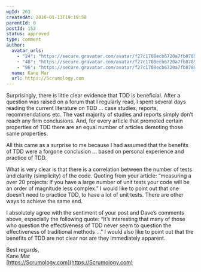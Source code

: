 ```yaml
---
wpId: 263
createdAt: 2010-01-13T19:19:58
parentId: 0
postId: 152
status: approved
type: comment
author:
  avatar_urls:
    - "24": "https://secure.gravatar.com/avatar/f27c1708ecb6720a7fb8789d0e9fab89?s=24&d=mm&r=g"
    - "48": "https://secure.gravatar.com/avatar/f27c1708ecb6720a7fb8789d0e9fab89?s=48&d=mm&r=g"
    - "96": "https://secure.gravatar.com/avatar/f27c1708ecb6720a7fb8789d0e9fab89?s=96&d=mm&r=g"
  name: Kane Mar
  url: https://Scrumology.com
---
```


Surprisingly, there is little clear evidence that TDD is beneficial. After a question was raised on a forum that I regularly read, I spent several days reading the current literature on TDD … case studies, reports, recommendations etc. The vast majority of studies and reports simply don’t reach any firm conclusions. And, for every article that promoted certain properties of TDD there are an equal number of articles demoting those same properties.

All this came as a surprise to me because I had assumed that the benefits of TDD were a forgone conclusion … based on personal experience and practice of TDD.

What is very clear is that there is a correlation between the number of tests and clarity (simplicity) of the code. Quoting from your article: “measuring a over 20 projects: if you have a large number of unit tests your code will be an order of magnitude less complex.” I would like to point out that one doesn’t need to practice TDD, to have a lot of unit tests. There are other ways to achieve the same end.

I absolutely agree with the sentiment of your post and Dave’s comments above, especially the following quote: “It’s interesting that many of those who question the effectiveness of TDD never seem to question the effectiveness of traditional methods …” I would also like to point out that the benefits of TDD are not clear nor are they immediately apparent.

Best regards,  
Kane Mar  
[https://Scrumology.com](https://Scrumology.com)